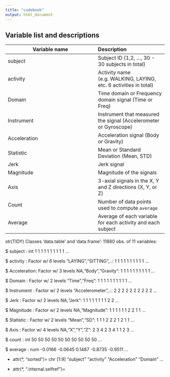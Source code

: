 ```yaml
---
title: "codebook"
output: html_document
---
```




Variable list and descriptions
------------------------------


| Variable name    | Description
| -----------------|:------------
| subject          | Subject ID (1,2, ..., 30 - 30 subjects in total) 
| activity         | Activity name (e.g. WALKING, LAYING, etc. 6 activities in total)
| Domain           | Time domain or Frequency domain signal (Time or Freq)
| Instrument       | Instrument that measured the signal (Accelerometer or Gyroscope)
| Acceleration     | Acceleration signal (Body or Gravity)
| Statistic        | Mean or Standard Deviation (Mean, STD)
| Jerk             | Jerk signal
| Magnitude        | Magnitude of the signals
| Axis             | 3-axial signals in the X, Y and Z directions (X, Y, or Z)
| Count            | Number of data points used to compute `average`
| Average          | Average of each variable for each activity and each subject

str(TIDY)
Classes ‘data.table’ and 'data.frame':	11880 obs. of  11 variables:

 $ subject     : int  1 1 1 1 1 1 1 1 1 1 ...
 
 $ activity    : Factor w/ 6 levels "LAYING","SITTING",..: 1 1 1 1 1 1 1 1 1 1 ...
 
 $ Acceleration: Factor w/ 3 levels NA,"Body","Gravity": 1 1 1 1 1 1 1 1 1 1 ...
 
 $ Domain      : Factor w/ 2 levels "Time","Freq": 1 1 1 1 1 1 1 1 1 1 ...
 
 $ Instrument  : Factor w/ 2 levels "Accelerometer",..: 2 2 2 2 2 2 2 2 2 2 ...
 
 $ Jerk        : Factor w/ 2 levels NA,"Jerk": 1 1 1 1 1 1 1 1 2 2 ...
 
 $ Magnitude   : Factor w/ 2 levels NA,"Magnitude": 1 1 1 1 1 1 2 2 1 1 ...
 
 $ Statistic   : Factor w/ 2 levels "Mean","SD": 1 1 1 2 2 2 1 2 1 1 ...
 
 $ Axis        : Factor w/ 4 levels NA,"X","Y","Z": 2 3 4 2 3 4 1 1 2 3 ...
 
 $ count       : int  50 50 50 50 50 50 50 50 50 50 ...
 
 $ average     : num  -0.0166 -0.0645 0.1487 -0.8735 -0.9511 ...
 
 - attr(*, "sorted")= chr [1:9] "subject" "activity" "Acceleration" "Domain" ...
 
 - attr(*, ".internal.selfref")=<externalptr> 